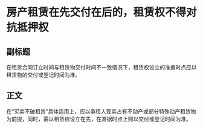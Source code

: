 # 房产租赁在先交付在后的，租赁权不得对抗抵押权
## 副标题
在租赁合同订立时间与租赁物交付时间不一致情况下，租赁权设立的准据时点应以租赁物的交付或登记时间为准。
## 正文
在“买卖不破租赁”具体适用上，应以承租人现实占有不动产或部分特殊动产租赁物为前提，同时，需以租赁权设立在先，在准据时点上则以交付或登记时间为准。